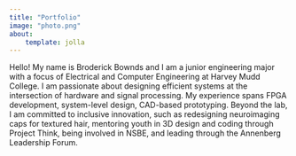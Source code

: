 ```yaml
---
title: "Portfolio"
image: "photo.png"
about:
    template: jolla
---
```


Hello! My name is Broderick Bownds and I am a junior engineering major with a focus of Electrical and Computer Engineering at Harvey Mudd College. I am passionate about designing efficient systems at the intersection of hardware and signal processing. My experience spans FPGA development, system-level design, CAD-based prototyping. Beyond the lab, I am committed to inclusive innovation, such as redesigning neuroimaging caps for textured hair, mentoring youth in 3D design and coding through Project Think, being involved in NSBE, and leading through the Annenberg Leadership Forum. 
